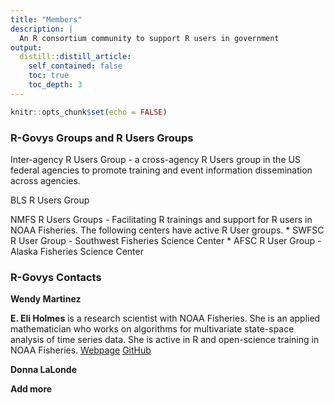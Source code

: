 ```yaml
---
title: "Members"
description: |
  An R consortium community to support R users in government
output:
  distill::distill_article:
    self_contained: false
    toc: true
    toc_depth: 3
---
```


```r
knitr::opts_chunk$set(echo = FALSE)
```

### R-Govys Groups and R Users Groups

Inter-agency R Users Group - a cross-agency R Users group in the US federal agencies to promote training and event information dissemination across agencies.

BLS R Users Group

NMFS R Users Groups - Facilitating R trainings and support for R users in NOAA Fisheries. The following centers have active R User groups.
* SWFSC R User Group - Southwest Fisheries Science Center
* AFSC R User Group - Alaska Fisheries Science Center

### R-Govys Contacts

**Wendy Martinez**

**E. Eli Holmes** is a research scientist with NOAA Fisheries. She is an applied mathematician who works on algorithms for multivariate state-space analysis of time series data. She is active in R and open-science training in NOAA Fisheries. [Webpage](https://eeholmes.github.io) [GitHub](https://github.com/eeholmes)

**Donna LaLonde**

**Add more**





